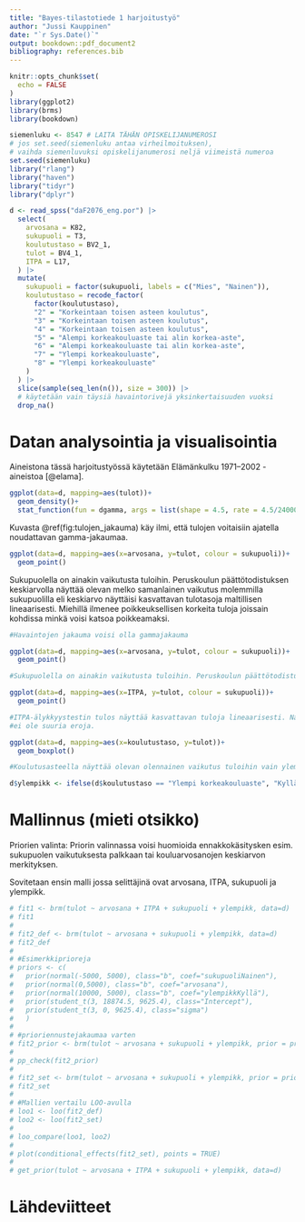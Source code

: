 ```yaml
---
title: "Bayes-tilastotiede 1 harjoitustyö"
author: "Jussi Kauppinen"
date: "`r Sys.Date()`"
output: bookdown::pdf_document2
bibliography: references.bib
---
```


```r
knitr::opts_chunk$set(
  echo = FALSE
)
library(ggplot2)
library(brms)
library(bookdown)
```

```r
siemenluku <- 8547 # LAITA TÄHÄN OPISKELIJANUMEROSI
# jos set.seed(siemenluku antaa virheilmoituksen), 
# vaihda siemenluvuksi opiskelijanumerosi neljä viimeistä numeroa
set.seed(siemenluku)
library("rlang")
library("haven")
library("tidyr")
library("dplyr")

d <- read_spss("daF2076_eng.por") |> 
  select(
    arvosana = K82,
    sukupuoli = T3,
    koulutustaso = BV2_1,
    tulot = BV4_1,
    ITPA = L17,
  ) |> 
  mutate(
    sukupuoli = factor(sukupuoli, labels = c("Mies", "Nainen")),
    koulutustaso = recode_factor(
      factor(koulutustaso),
      "2" = "Korkeintaan toisen asteen koulutus",
      "3" = "Korkeintaan toisen asteen koulutus",
      "4" = "Korkeintaan toisen asteen koulutus",
      "5" = "Alempi korkeakouluaste tai alin korkea-aste",
      "6" = "Alempi korkeakouluaste tai alin korkea-aste",
      "7" = "Ylempi korkeakouluaste",
      "8" = "Ylempi korkeakouluaste"
    )
  ) |> 
  slice(sample(seq_len(n()), size = 300)) |> 
  # käytetään vain täysiä havaintorivejä yksinkertaisuuden vuoksi
  drop_na()
```

# Datan analysointia ja visualisointia

Aineistona tässä harjoitustyössä käytetään Elämänkulku 1971–2002 -aineistoa [@elama].

```r
ggplot(data=d, mapping=aes(tulot))+
  geom_density()+
  stat_function(fun = dgamma, args = list(shape = 4.5, rate = 4.5/24000), color = "blue", linewidth = 1)
```

Kuvasta \@ref(fig:tulojen_jakauma) käy ilmi, että tulojen voitaisiin ajatella noudattavan gamma-jakaumaa.

```r
ggplot(data=d, mapping=aes(x=arvosana, y=tulot, colour = sukupuoli))+
  geom_point()
```

Sukupuolella on ainakin vaikutusta tuloihin. Peruskoulun päättötodistuksen keskiarvolla näyttää olevan melko samanlainen vaikutus molemmilla sukupuolilla eli keskiarvo näyttäisi kasvattavan tulotasoja maltillisen lineaarisesti. Miehillä ilmenee poikkeuksellisen korkeita tuloja joissain kohdissa minkä voisi katsoa poikkeamaksi.

```r

#Havaintojen jakauma voisi olla gammajakauma

ggplot(data=d, mapping=aes(x=arvosana, y=tulot, colour = sukupuoli))+
  geom_point()

#Sukupuolella on ainakin vaikutusta tuloihin. Peruskoulun päättötodistuksen keskiarvolla näyttää olevan melko samanlainen vaikutus molemmilla sukupuolilla eli keskiarvo näyttäisi kasvattavan tulotasoja maltillisen lineaarisesti. Miehillä ilmenee poikkeuksellisen korkeita tuloja joissain kohdissa minkä voisi katsoa poikkeamaksi.

ggplot(data=d, mapping=aes(x=ITPA, y=tulot, colour = sukupuoli))+
  geom_point()

#ITPA-älykkyystestin tulos näyttää kasvattavan tuloja lineaarisesti. Naisten ja miesten välillä
#ei ole suuria eroja.

ggplot(data=d, mapping=aes(x=koulutustaso, y=tulot))+
  geom_boxplot()

#Koulutusasteella näyttää olevan olennainen vaikutus tuloihin vain ylemmän korkeakouluasteen ja muiden välillä. Voisimme siis pelkistää dataa.

d$ylempikk <- ifelse(d$koulutustaso == "Ylempi korkeakouluaste", "Kyllä", "Ei")
```

# Mallinnus (mieti otsikko)

Priorien valinta: Priorin valinnassa voisi huomioida ennakkokäsitysken esim. sukupuolen vaikutuksesta palkkaan tai kouluarvosanojen keskiarvon merkityksen.

Sovitetaan ensin malli jossa selittäjinä ovat arvosana, ITPA, sukupuoli ja ylempikk.

```r

# fit1 <- brm(tulot ~ arvosana + ITPA + sukupuoli + ylempikk, data=d)
# fit1
# 
# fit2_def <- brm(tulot ~ arvosana + sukupuoli + ylempikk, data=d)
# fit2_def
# 
# #Esimerkkiprioreja
# priors <- c(
#   prior(normal(-5000, 5000), class="b", coef="sukupuoliNainen"),
#   prior(normal(0,5000), class="b", coef="arvosana"),
#   prior(normal(10000, 5000), class="b", coef="ylempikkKyllä"),
#   prior(student_t(3, 18874.5, 9625.4), class="Intercept"),
#   prior(student_t(3, 0, 9625.4), class="sigma")
#   )
# 
# #prioriennustejakaumaa varten
# fit2_prior <- brm(tulot ~ arvosana + sukupuoli + ylempikk, prior = priors, sample_prior = "only", data=d)
# 
# pp_check(fit2_prior)
# 
# fit2_set <- brm(tulot ~ arvosana + sukupuoli + ylempikk, prior = priors, data=d)
# fit2_set
# 
# #Mallien vertailu LOO-avulla
# loo1 <- loo(fit2_def)
# loo2 <- loo(fit2_set)
# 
# loo_compare(loo1, loo2)
# 
# plot(conditional_effects(fit2_set), points = TRUE)
# 
# get_prior(tulot ~ arvosana + ITPA + sukupuoli + ylempikk, data=d)

```

# Lähdeviitteet

